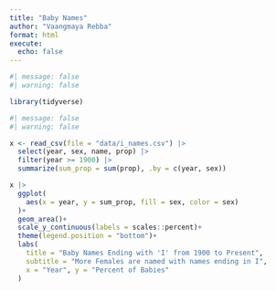 ```yaml
---
title: "Baby Names"
author: "Vaangmaya Rebba"
format: html
execute: 
  echo: false
---
```


```r
#| message: false
#| warning: false

library(tidyverse)
```

```r
#| message: false
#| warning: false

x <- read_csv(file = "data/i_names.csv") |> 
  select(year, sex, name, prop) |> 
  filter(year >= 1900) |> 
  summarize(sum_prop = sum(prop), .by = c(year, sex))

x |> 
  ggplot(
    aes(x = year, y = sum_prop, fill = sex, color = sex)
  )+
  geom_area()+
  scale_y_continuous(labels = scales::percent)+
  theme(legend.position = "bottom")+
  labs(
    title = "Baby Names Ending with 'I' from 1900 to Present",
    subtitle = "More Females are named with names ending in I",
    x = "Year", y = "Percent of Babies"
  )
  

```

